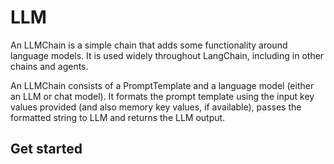 # LLM

An LLMChain is a simple chain that adds some functionality around language models. It is used widely throughout LangChain, including in other chains and agents.

An LLMChain consists of a PromptTemplate and a language model (either an LLM or chat model). It formats the prompt template using the input key values provided (and also memory key values, if available), passes the formatted string to LLM and returns the LLM output.

## Get started


<Example/>